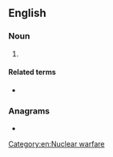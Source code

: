 {{also|dew|dew-}}
==English==

===Noun===
{{head|en|noun}}

# {{acronym of|en|[[distant]] [[early]] [[warning]]}}

====Related terms====
* {{l|en|DEW line}}

===Anagrams===
* {{anagrams|en|a=dew|Wed|Wed.|we'd|wed}}
[[Category:en:Nuclear warfare]]